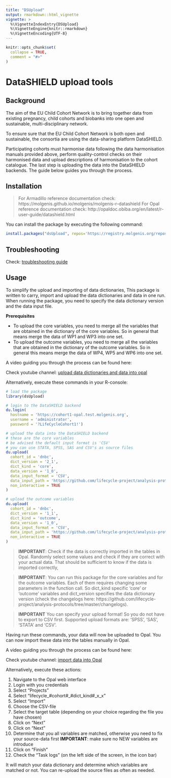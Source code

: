 ```yaml
---
title: "DSUpload"
output: rmarkdown::html_vignette
vignette: >
  %\VignetteIndexEntry{DSUpload}
  %\VignetteEngine{knitr::rmarkdown}
  %\VignetteEncoding{UTF-8}
---
```


```r
knitr::opts_chunk$set(
  collapse = TRUE,
  comment = "#>"
)
```

# DataSHIELD upload tools

## Background
The aim of the EU Child Cohort Network is to bring together data from existing pregnancy, child cohorts and biobanks into one open and sustainable, multi-disciplinary network.

To ensure sure that the EU Child Cohort Network is both open and sustainable, the consortia are using the data-sharing platform DataSHIELD. 

Participating cohorts must harmonise data following the data harmonisation manuals provided above, perform quality-control checks on their harmonised data and upload descriptions of harmonisation to the cohort catalogue. The last step is uploading the data into the DataSHIELD backends. The guide below guides you through the process.

## Installation
> For Armadillo reference documentation check:
https://molgenis.github.io/molgenis/molgenis-r-datashield
> For Opal reference documentation check: http://opaldoc.obiba.org/en/latest/r-user-guide/datashield.html

You can install the package by executing the following command:

```r
install.packages("dsUpload", repos='https://registry.molgenis.org/repository/R/', dependencies = TRUE)
```

## Troubleshooting
Check: [troubleshooting guide](https://github.com/lifecycle-project/ds-upload/blob/master/TROUBLESHOOTING.md)

## Usage
To simplify the upload and importing of data dictionaries, This package is written to carry, import and upload the data dictionaries and data in one run. When running the package, you need to specify the data dictionary version and the data input file.

**Prerequisites**

- To upload the core variables, you need to merge all the variables that are obtained in the dictionary of the core variables. So in general that means merge the data of WP1 and WP3 into one set.
- To upload the outcome variables, you need to merge all the variables that are obtained in the dictionary of the outcome variables. So in general this means merge the data of WP4, WP5 and WP6 into one set. 

A video guiding you through the process can be found here:

Check youtube channel: [upload data dictionaries and data into opal](https://youtu.be/fUrpbstPCsU)

Alternatively, execute these commands in your R-console:

```r
# load the package
library(dsUpload)

# login to the DataSHIELD backend
du.login(
  hostname = 'https://cohort1-opal.test.molgenis.org', 
  username = 'administrator', 
  password = '?LifeCycleCohort1!')

# upload the data into the DataSHIELD backend
# these are the core variables
# be advised the default input format is 'CSV'
# you can use STATA, SPSS, SAS and CSV's as source files
du.upload(
  cohort_id = 'dnbc', 
  dict_version = '2_1', 
  dict_kind = 'core', 
  data_version = '1_0', 
  data_input_format = 'CSV',
  data_input_path = 'https://github.com/lifecycle-project/analysis-protocols/blob/master/R/test/WP1/data/all_measurements_v1_2.csv?raw=true',
  non_interactive = TRUE
)

# upload the outcome variables
du.upload(
  cohort_id = 'dnbc', 
  dict_version = '1_1', 
  dict_kind = 'outcome', 
  data_version = '1_0', 
  data_input_format = 'CSV',
  data_input_path = 'https://github.com/lifecycle-project/analysis-protocols/blob/master/R/test/WP6/nd_data_wp6.csv?raw=true',
  non_interactive = TRUE
)
```

>**IMPORTANT**: Check if the data is correctly imported in the tables in Opal. Randomly select some values and check if they are correct with your actual data. That should be sufficient to know if the data is imported correctly, 

>**IMPORTANT**: You can run this package for the core variables and for the outcome variables. Each of them requires changing some parameters in the function call. So dict_kind specific 'core' or 'outcome' variables and dict_version specifies the data dictionary version (check the changelogs here: https://github.com/lifecycle-project/analysis-protocols/tree/master/changelogs). 

>**IMPORTANT** You can specify your upload format! So you do not have to export to CSV first. Supported upload formats are: 'SPSS', 'SAS', 'STATA' and 'CSV'.

Having run these commands, your data will now be uploaded to Opal. You can now import these data into the tables manually in Opal.

A video guiding you through the process can be found here:

Check youtube channel: [import data into Opal](https://youtu.be/BKDnIAQzpdY)

Alternatively, execute these actions:

1. Navigate to the Opal web interface
2. Login with you credentials
3. Select "Projects" 
4. Select "lifecycle_#cohort#_#dict_kind#_x_x" 
5. Select "Import"
6. Choose the CSV-file
7. Select the target table (depending on your choice regarding the file you have chosen)
8. Click on "Next"
9. Click on "Next"
10. Determine that you all variables are matched, otherwise you need to fix your source-data first
**IMPORTANT**: make sure no NEW variables are introduce
11. Click on "Finish"
12. Check the "Task logs" (on the left side of the screen, in the icon bar)

It will match your data dictionary and determine which variables are matched or not. You can re-upload the source files as often as needed.
